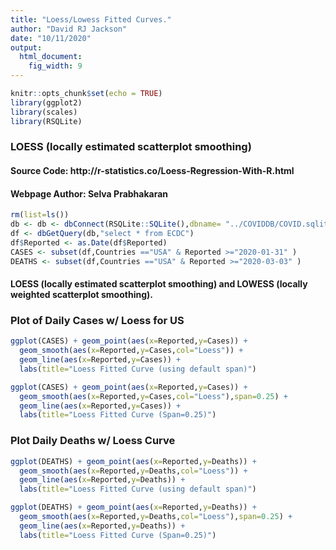 ```yaml
---
title: "Loess/Lowess Fitted Curves."
author: "David RJ Jackson"
date: "10/11/2020"
output: 
  html_document: 
    fig_width: 9
---
```


```r
knitr::opts_chunk$set(echo = TRUE)
library(ggplot2)
library(scales)
library(RSQLite)
```

### LOESS (locally estimated scatterplot smoothing)
#### Source Code: http://r-statistics.co/Loess-Regression-With-R.html
#### Webpage Author: Selva Prabhakaran

```r
rm(list=ls())
db <- db <- dbConnect(RSQLite::SQLite(),dbname= "../COVIDDB/COVID.sqlite3")
df <- dbGetQuery(db,"select * from ECDC")
df$Reported <- as.Date(df$Reported)
CASES <- subset(df,Countries =="USA" & Reported >="2020-01-31" )
DEATHS <- subset(df,Countries =="USA" & Reported >="2020-03-03" )

```

#### LOESS (locally estimated scatterplot smoothing) and LOWESS (locally weighted scatterplot smoothing).

### Plot of Daily Cases w/ Loess for US

```r
ggplot(CASES) + geom_point(aes(x=Reported,y=Cases)) +
  geom_smooth(aes(x=Reported,y=Cases,col="Loess")) + 
  geom_line(aes(x=Reported,y=Cases)) +
  labs(title="Loess Fitted Curve (using default span)")
```
```r
ggplot(CASES) + geom_point(aes(x=Reported,y=Cases)) +
  geom_smooth(aes(x=Reported,y=Cases,col="Loess"),span=0.25) +
  geom_line(aes(x=Reported,y=Cases)) +
  labs(title="Loess Fitted Curve (Span=0.25)")
```

### Plot Daily Deaths w/ Loess Curve

```r
ggplot(DEATHS) + geom_point(aes(x=Reported,y=Deaths)) +
  geom_smooth(aes(x=Reported,y=Deaths,col="Loess")) + 
  geom_line(aes(x=Reported,y=Deaths)) +
  labs(title="Loess Fitted Curve (using default span)")
```
```r
ggplot(DEATHS) + geom_point(aes(x=Reported,y=Deaths)) +
  geom_smooth(aes(x=Reported,y=Deaths,col="Loess"),span=0.25) +
  geom_line(aes(x=Reported,y=Deaths)) +
  labs(title="Loess Fitted Curve (Span=0.25)")
```